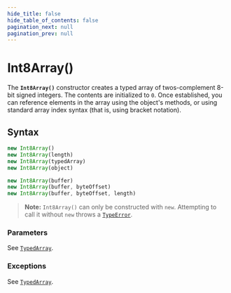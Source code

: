 ```yaml
---
hide_title: false
hide_table_of_contents: false
pagination_next: null
pagination_prev: null
---
```

# Int8Array()

The **`Int8Array()`** constructor creates a typed array of
twos-complement 8-bit signed integers. The contents are initialized to `0`.
Once established, you can reference elements in the array using the object's methods, or
using standard array index syntax (that is, using bracket notation).

## Syntax

```js
new Int8Array()
new Int8Array(length)
new Int8Array(typedArray)
new Int8Array(object)

new Int8Array(buffer)
new Int8Array(buffer, byteOffset)
new Int8Array(buffer, byteOffset, length)
```

> **Note:** `Int8Array()` can only be constructed with `new`. Attempting to call it without `new` throws a [`TypeError`](../../globals/TypeError/TypeError.mdx).

### Parameters

See [`TypedArray`](https://developer.mozilla.org/docs/Web/JavaScript/Reference/Global_Objects/TypedArray#parameters).

### Exceptions

See [`TypedArray`](https://developer.mozilla.org/docs/Web/JavaScript/Reference/Global_Objects/TypedArray#exceptions).
